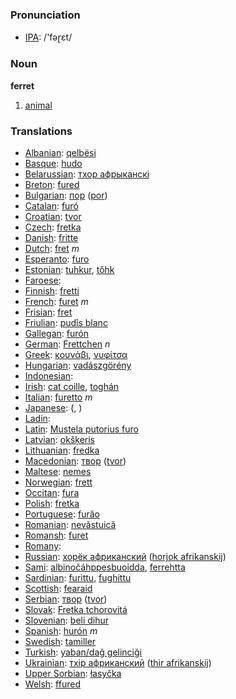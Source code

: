 === Pronunciation ===
*[[w:IPA|IPA]]: /'fəɽɛt/

=== Noun ===

'''ferret'''

# [[animal]]

=== Translations ===

*[[Albanian]]: [[qelbësi]]
*[[Basque]]: [[hudo]]
*[[Belarussian]]: [[тхор афрыканскі]]
*[[Breton]]: [[fured]]
*[[Bulgarian]]: [[пор]] ([[por]])
*[[Catalan]]: [[furó]]
*[[Croatian]]: [[tvor]]
*[[Czech]]: [[fretka]]
*[[Danish]]: [[fritte]]
*[[Dutch]]: [[fret]] ''m''
*[[Esperanto]]: [[furo]]
*[[Estonian]]: [[tuhkur]], [[tőhk]]
*[[Faroese]]: [[]]
*[[Finnish]]: [[fretti]]
*[[French]]: [[furet]] ''m''
*[[Frisian]]: [[fret]]
*[[Friulian]]: [[pudîs blanc]]
*[[Gallegan]]: [[furón]]
*[[German]]: [[Frettchen]] ''n''
*[[Greek]]: [[κουνάβι]], [[νυφίτσα]] '' ''
*[[Hungarian]]: [[vadászgörény]]
*[[Indonesian]]: [[]]
*[[Irish]]: [[cat coille]], [[toghán]]
*[[Italian]]: [[furetto]] ''m''
*[[Japanese]]: [[]] ([[]], )
*[[Ladin]]: [[]]
*[[Latin]]: [[Mustela putorius furo]] '' ''
*[[Latvian]]: [[okšķeris]]
*[[Lithuanian]]: [[fredka]]
*[[Macedonian]]: [[твор]] ([[tvor]])
*[[Maltese]]: [[nemes]]
*[[Norwegian]]: [[frett]]
*[[Occitan]]: [[fura]]
*[[Polish]]: [[fretka]] '' ''
*[[Portuguese]]: [[furăo]]
*[[Romanian]]: [[nevăstuică]]
*[[Romansh]]: [[furet]]
*[[Romany]]: [[]]
*[[Russian]]: [[хорёк африканский]] ([[horjok afrikanskij]]) '' ''
*[[Sami]]: [[albinočáhppesbuoidda]], [[ferrehtta]]
*[[Sardinian]]: [[furittu]], [[fughittu]]
*[[Scottish]]: [[fearaid]]
*[[Serbian]]: [[твор]] ([[tvor]])
*[[Slovak]]: [[Fretka tchorovitá]]
*[[Slovenian]]: [[beli dihur]]
*[[Spanish]]: [[hurón]] ''m''
*[[Swedish]]: [[tamiller]]
*[[Turkish]]: [[yaban/dağ gelinciği]]
*[[Ukrainian]]: [[тхiр африканский]] ([[thir afrikanskij]])
*[[Upper Sorbian]]: [[łasyčka]]
*[[Welsh]]: [[ffured]]